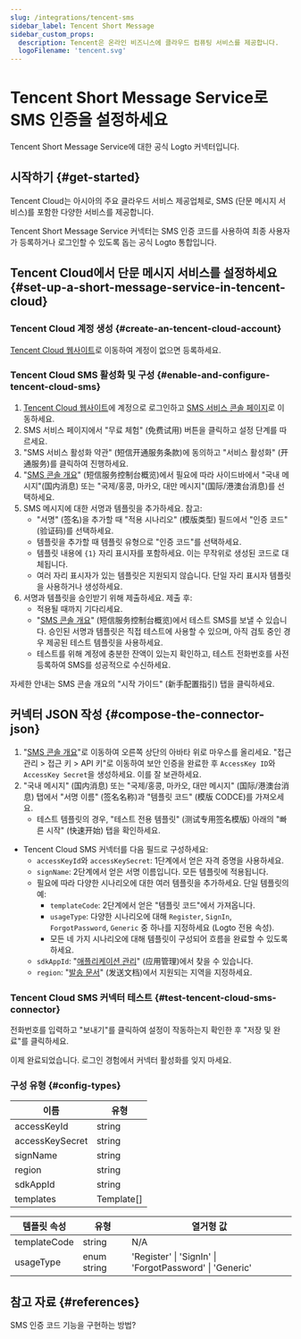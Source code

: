 ```yaml
---
slug: /integrations/tencent-sms
sidebar_label: Tencent Short Message
sidebar_custom_props:
  description: Tencent은 온라인 비즈니스에 클라우드 컴퓨팅 서비스를 제공합니다.
  logoFilename: 'tencent.svg'
---
```



# Tencent Short Message Service로 SMS 인증을 설정하세요

Tencent Short Message Service에 대한 공식 Logto 커넥터입니다.

<GuideTip />

## 시작하기 \{#get-started}

Tencent Cloud는 아시아의 주요 클라우드 서비스 제공업체로, SMS (단문 메시지 서비스)를 포함한 다양한 서비스를 제공합니다.

Tencent Short Message Service 커넥터는 SMS 인증 코드를 사용하여 최종 사용자가 등록하거나 로그인할 수 있도록 돕는 공식 Logto 통합입니다.

## Tencent Cloud에서 단문 메시지 서비스를 설정하세요 \{#set-up-a-short-message-service-in-tencent-cloud}

### Tencent Cloud 계정 생성 \{#create-an-tencent-cloud-account}

[Tencent Cloud 웹사이트](https://cloud.tencent.com/)로 이동하여 계정이 없으면 등록하세요.

### Tencent Cloud SMS 활성화 및 구성 \{#enable-and-configure-tencent-cloud-sms}

1. [Tencent Cloud 웹사이트](https://cloud.tencent.com/)에 계정으로 로그인하고 [SMS 서비스 콘솔 페이지](https://cloud.tencent.com/product/sms)로 이동하세요.
2. SMS 서비스 페이지에서 "무료 체험" (免费试用) 버튼을 클릭하고 설정 단계를 따르세요.
3. "SMS 서비스 활성화 약관" (短信开通服务条款)에 동의하고 "서비스 활성화" (开通服务)를 클릭하여 진행하세요.
4. "[SMS 콘솔 개요](https://console.cloud.tencent.com/smsv2)" (短信服务控制台概览)에서 필요에 따라 사이드바에서 "국내 메시지"(国内消息) 또는 "국제/홍콩, 마카오, 대만 메시지"(国际/港澳台消息)를 선택하세요.
5. SMS 메시지에 대한 서명과 템플릿을 추가하세요. 참고:
   - "서명" (签名)을 추가할 때 "적용 시나리오" (模版类型) 필드에서 "인증 코드" (验证码)를 선택하세요.
   - 템플릿을 추가할 때 템플릿 유형으로 "인증 코드"를 선택하세요.
   - 템플릿 내용에 `{1}` 자리 표시자를 포함하세요. 이는 무작위로 생성된 코드로 대체됩니다.
   - 여러 자리 표시자가 있는 템플릿은 지원되지 않습니다. 단일 자리 표시자 템플릿을 사용하거나 생성하세요.
6. 서명과 템플릿을 승인받기 위해 제출하세요. 제출 후:
   - 적용될 때까지 기다리세요.
   - "[SMS 콘솔 개요](https://console.cloud.tencent.com/smsv2)" (短信服务控制台概览)에서 테스트 SMS를 보낼 수 있습니다. 승인된 서명과 템플릿은 직접 테스트에 사용할 수 있으며, 아직 검토 중인 경우 제공된 테스트 템플릿을 사용하세요.
   - 테스트를 위해 계정에 충분한 잔액이 있는지 확인하고, 테스트 전화번호를 사전 등록하여 SMS를 성공적으로 수신하세요.

자세한 안내는 SMS 콘솔 개요의 "시작 가이드" (新手配置指引) 탭을 클릭하세요.

## 커넥터 JSON 작성 \{#compose-the-connector-json}

1. "[SMS 콘솔 개요](https://console.cloud.tencent.com/smsv2)"로 이동하여 오른쪽 상단의 아바타 위로 마우스를 올리세요. "접근 관리 > 접근 키 > API 키"로 이동하여 보안 인증을 완료한 후 `AccessKey ID`와 `AccessKey Secret`을 생성하세요. 이를 잘 보관하세요.
2. "국내 메시지" (国内消息) 또는 "국제/홍콩, 마카오, 대만 메시지" (国际/港澳台消息) 탭에서 "서명 이름" (签名名称)과 "템플릿 코드" (模版 CODCE)를 가져오세요.
   - 테스트 템플릿의 경우, "테스트 전용 템플릿" (测试专用签名模版) 아래의 "빠른 시작" (快速开始) 탭을 확인하세요.

- Tencent Cloud SMS 커넥터를 다음 필드로 구성하세요:
  - `accessKeyId`와 `accessKeySecret`: 1단계에서 얻은 자격 증명을 사용하세요.
  - `signName`: 2단계에서 얻은 서명 이름입니다. 모든 템플릿에 적용됩니다.
  - 필요에 따라 다양한 시나리오에 대한 여러 템플릿을 추가하세요. 단일 템플릿의 예:
    - `templateCode`: 2단계에서 얻은 "템플릿 코드"에서 가져옵니다.
    - `usageType`: 다양한 시나리오에 대해 `Register`, `SignIn`, `ForgotPassword`, `Generic` 중 하나를 지정하세요 (Logto 전용 속성).
    - 모든 네 가지 시나리오에 대해 템플릿이 구성되어 흐름을 완료할 수 있도록 하세요.
  - `sdkAppId`: "[애플리케이션 관리](https://console.cloud.tencent.com/smsv2/app-manage)" (应用管理)에서 찾을 수 있습니다.
  - `region`: "[발송 문서](https://cloud.tencent.com/document/api/382/52071#.E5.9C.B0.E5.9F.9F.E5.88.97.E8.A1.A8)" (发送文档)에서 지원되는 지역을 지정하세요.

### Tencent Cloud SMS 커넥터 테스트 \{#test-tencent-cloud-sms-connector}

전화번호를 입력하고 "보내기"를 클릭하여 설정이 작동하는지 확인한 후 "저장 및 완료"를 클릭하세요.

이제 완료되었습니다. <MainSiteUrl href="/connectors/sms-connectors#enable-phone-number-sign-up-or-sign-in">로그인 경험에서 커넥터 활성화</MainSiteUrl>를 잊지 마세요.

### 구성 유형 \{#config-types}

| 이름            | 유형       |
| --------------- | ---------- |
| accessKeyId     | string     |
| accessKeySecret | string     |
| signName        | string     |
| region          | string     |
| sdkAppId        | string     |
| templates       | Template[] |

| 템플릿 속성  | 유형        | 열거형 값                                               |
| ------------ | ----------- | ------------------------------------------------------- |
| templateCode | string      | N/A                                                     |
| usageType    | enum string | 'Register' \| 'SignIn' \| 'ForgotPassword' \| 'Generic' |

## 참고 자료 \{#references}

<Url href="https://cloud.tencent.com/document/product/382/43070">
  SMS 인증 코드 기능을 구현하는 방법?
</Url>
